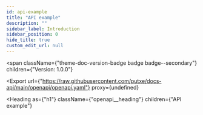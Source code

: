 ```yaml
---
id: api-example
title: "API example"
description: ""
sidebar_label: Introduction
sidebar_position: 0
hide_title: true
custom_edit_url: null
---
```



<span
  className={"theme-doc-version-badge badge badge--secondary"}
  children={"Version: 1.0.0"}
>
</span>

<Export
  url={"https://raw.githubusercontent.com/putxe/docs-api/main/openapi/openapi.yaml"}
  proxy={undefined}
>
  
</Export>

<Heading
  as={"h1"}
  className={"openapi__heading"}
  children={"API example"}
>
</Heading>






      